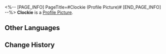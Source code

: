 <%-- [PAGE_INFO]
PageTitle=#Clockie (Profile Picture)#
[END_PAGE_INFO] --%>
{{Item Infobox
|title       = Clockie
|id          = 202011
|image       = Item Clockie.png
|type        = Profile Picture
|invCategory = 
|rarity      = 4
|effect      = 
|description = Clockie waiting at the finish line.
|source1     = A miraculous grand prize from the [[Golden Capsule Machine]].
}}
{{Description|''"Tick-tock! You're definitely the smartest pal I've ever met!"''}}
'''Clockie''' is a [[Profile Picture]].

==Other Languages==
{{Other Languages
|en   = Clockie
|zhs  = 钟表小子
|zht  = 鐘錶小子
|ja   = クロックボーイ
|ko   = 시계 소년
|es   = Relojito
|fr   = Chronou
|ru   = Часик
|th   = เจ้าหนูนาฬิกา
|vi   = Cậu Bé Đồng Hồ
|de   = Clockie
|id   = Clockie
|pt   = Relogin
}}

==Change History==
{{Change History|2.0}}